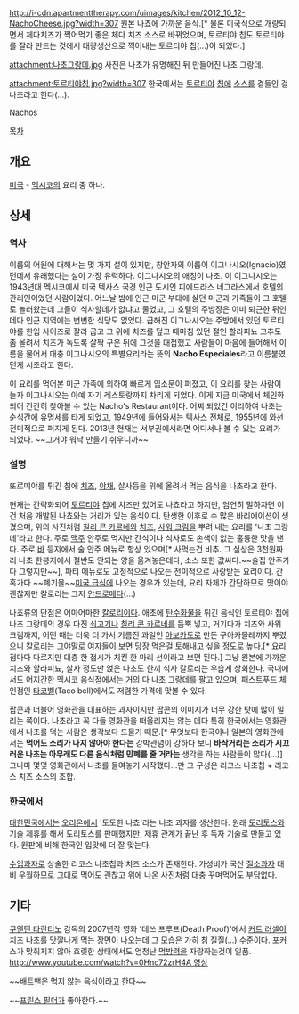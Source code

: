 http://i-cdn.apartmenttherapy.com/uimages/kitchen/2012_10_12-NachoCheese.jpg?width=307
원본 나쵸에 가까운 음식.[* 물론 미국식으로 개량되면서 체다치즈가 찍어먹기 좋은 체다 치즈 소스로 바뀌었으며, 토르티야 칩도 토르티야를 잘라 만드는 것에서 대량생산으로 찍어내는 토르티야 칩(...)이 되었다.]

attachment:나초그랑데.jpg
사진은 나초가 유명해진 뒤 만들어진 나초 그랑데.

attachment:토르티야칩.jpg?width=307
한국에서는 [[토르티야]] [[칩]]에 [[살사|소스]]를 곁들인 걸 나초라고 한다(...).

Nachos

[[목차]]

== 개요 ==
[[미국]] - [[멕시코]]의 요리 중 하나.

== 상세 ==
=== 역사 ===
이름의 어원에 대해서는 몇 가지 설이 있지만, 창안자의 이름이 이그나시오(Ignacio)였던데서 유래했다는 설이 가장 유력하다. 이그나시오의 애칭이 나초. 이 이그나시오는 1943년대 멕시코에서 미국 텍사스 국경 인근 도시인 피에드라스 네그라스에서 호텔의 관리인이었던 사람이었다. 어느날 밤에 인근 미군 부대에 살던 미군과 가족들이 그 호텔로 놀러왔는데 그들이 식사할데가 없냐고 물었고, 그 호텔의 주방장은 이미 퇴근한 뒤인데다 인근 지역에는 변변한 식당도 없었다. 급해진 이그나시오는 주방에서 있던 토르티야를 한입 사이즈로 잘라 굽고 그 위에 치즈를 덮고 때마침 있던 절인 할라피뇨 고추도 좀 올려서 치즈가 녹도록 살짝 구운 뒤에 그것을 대접했고 사람들이 마음에 들어해서 이름을 물어서 대충 이그나시오의 특별요리라는 뜻의 '''Nacho Especiales'''라고 이름붙였던게 시초라고 한다.

이 요리를 먹어본 미군 가족에 의하여 빠르게 입소문이 퍼졌고, 이 요리를 찾는 사람이 늘자 이그나시오는 아예 자기 레스토랑까지 차리게 되었다. 이게 지금 미국에서 체인화되어 간간히 찾아볼 수 있는 Nacho's Restaurant이다. 어찌 되었건 이리하여 나초는 순식간에 유명세를 타게 되었고, 1949년에 들어와서는 [[텍사스]] 전체로, 1955년에 와선 전미적으로 퍼지게 된다. 2013년 현재는 서부권에서라면 어디서나 볼 수 있는 요리가 되었다. ~~그거야 워낙 만들기 쉬우니까~~

=== 설명 ===
또르띠야를 튀긴 칩에 [[치즈]], [[야채]], 살사등을 위에 올려서 먹는 음식을 나초라고 한다.

현재는 간략화되어 [[토르티야]] 칩에 치즈만 있어도 나쵸라고 하지만, 엄연히 말하자면 이건 처음 개발된 나쵸와는 거리가 있는 음식이다. 탄생한 이후로 수 많은 바리에이션이 생겼으며, 위의 사진처럼 [[칠리 콘 카르네]]와 [[치즈]], [[사워 크림]]을 뿌려 내는 요리를 '나초 그랑데'라고 한다. 주로 [[맥주]] 안주로 먹지만 간식이나 식사로도 손색이 없는 훌륭한 맛을 낸다. 주로 [[바]] 등지에서 술 안주 메뉴로 항상 있으며[* 사먹는건 비추. 그 실상은 3천원짜리 나초 한봉지에서 절반도 안되는 양을 옮겨놓은데다, 소스 또한 값싸다.~~술집 안주가 다 그렇지만~~], 파티 메뉴로도 고정적으로 나오는 전미적으로 사랑받는 요리이다. 간혹가다 ~~폐기물~~[[미국 급식]]에 나오는 경우가 있는데, 요리 자체가 간단하므로 맛이야 괜찮지만 칼로리는 그저 [[안드로메다]](...) 

나쵸류의 단점은 어마어마한 [[칼로리]]이다. 애초에 [[탄수화물]]을 튀긴 음식인 토르티야 칩에 나초 그랑데의 경우 다진 [[쇠고기]]나 [[칠리 콘 카르네]]를 듬뿍 넣고, 거기다가 치즈와 사워 크림까지, 어떤 때는 더욱 더 가서 기름진 과일인 [[아보카도]]로 만든 구아카몰레까지 뿌렸으니 칼로리는 그야말로 여자들이 보면 당장 먹은걸 토해내고 싶을 정도로 높다.[* 요리점마다 다르지만 대충 한 접시가 치킨 한 마리 선이라고 보면 된다.] 그냥 원본에 가까운 치즈와 할라피뇨, 살사 정도만 얹은 나초도 한끼 식사 칼로리는 우습게 상회한다. 국내에서도 어지간한 멕시코 음식점에서는 거의 다 나초 그랑데를 팔고 있으며, 패스트푸드 체인점인 [[타코벨]](Taco bell)에서도 저렴한 가격에 맛볼 수 있다.

팝콘과 더불어 영화관을 대표하는 과자이지만 팝콘의 이미지가 너무 강한 탓에 많이 밀리는 쪽이다. 나초라고 꼭 다들 영화관을 떠올리지는 않는 데다 특히 한국에서는 영화관에서 나초를 먹는 사람은 생각보다 드물기 때문.[* 무엇보다 한국이나 일본의 영화관에서는 '''먹어도 소리가 나지 않아야 한다는''' 강박관념이 강하다 보니 '''바삭거리는 소리가 시끄러운 나초는 아무래도 다른 음식처럼 민폐를 줄 거라는''' 생각을 하는 사람들이 많다(...)] 그나마 몇몇 영화관에서 나초를 들여놓기 시작했다...만 그 구성은 리코스 나초칩 + 리코스 치즈 소스의 조합.

=== 한국에서 ===
[[대한민국]]에서는 [[오리온]]에서 '도도한 나쵸'라는 나초 과자를 생산한다. 원래 [[도리토스]]와 기술 제휴를 해서 도리토스를 판매했지만, 제휴 관계가 끝난 후 독자 기술로 만들고 있다. 원판에 비해 한국인 입맛에 더 잘 맞는다. 

[[수입과자]]로 상술한 리코스 나초칩과 치즈 소스가 존재한다. 가성비가 국산 [[질소과자]] 대비 우월하므로 그대로 먹어도 괜찮고 위에 나온 사진처럼 대충 꾸며먹어도 부담없다.

== 기타 ==
[[쿠엔틴 타란티노]] 감독의 2007년작 영화 '데쓰 프루프(Death Proof)'에서 [[커트 러셀]]이 치즈 나초를 맛깔나게 먹는 장면이 나오는데 그 모습은 가히 침 질질(…) 수준이다. 포커스가 맞춰지지 않아 흐릿한 상태에서도 엄청난 [[먹방]]력을 자랑하는것이 일품. [[http://www.youtube.com/watch?v=0Hnc72zrH4A 영상]]

~~[[배트맨]]은 [[팝콘이나 가져와라 로빈#s-3|먹지 않는 음식이라고 한다]]~~

~~[[프린스 필더]]가 좋아한다.~~
